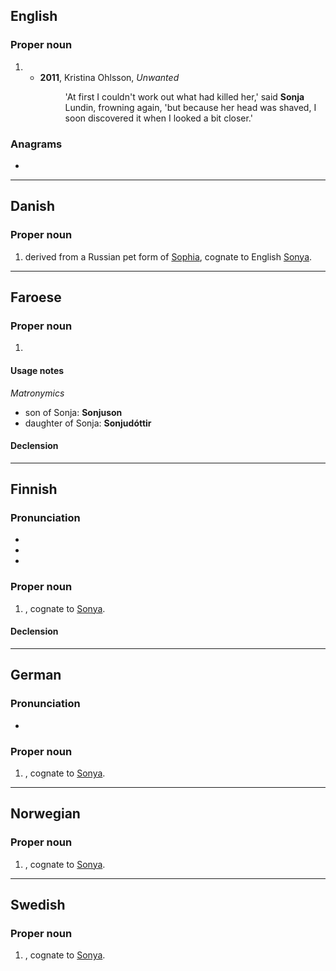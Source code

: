 ==English==

===Proper noun===
{{en-proper noun}}

# {{given name|en|female}}
#* '''2011''', Kristina Ohlsson, ''Unwanted''
#*: 'At first I couldn't work out what had killed her,' said '''Sonja''' Lundin, frowning again, 'but because her head was shaved, I soon discovered it when I looked a bit closer.'

===Anagrams===
* {{anagrams|en|a=ajnos|Jason|Jonas|sanjo}}

----

==Danish==

===Proper noun===
{{head|da|proper noun}}

# {{given name|da|female}} derived from a Russian pet form of [[Sophia]], cognate to English [[Sonya]].

----

==Faroese==

===Proper noun===
{{head|fo|proper noun|g=f}}

# {{given name|fo|female}}

====Usage notes====
''Matronymics''
* son of Sonja: '''Sonjuson'''
* daughter of Sonja: '''Sonjudóttir'''

====Declension====
{{fo-decl-proper-noun-s-indef|Sonja|Sonju|Sonju|Sonju}}

----

==Finnish==

===Pronunciation===
* {{fi-IPA|sonja}}
* {{hyphenation|fi|Son|ja}}
* {{rhymes|fi|ɑ}}

===Proper noun===
{{fi-proper noun}}

# {{given name|fi|female}}, cognate to [[Sonya]].

====Declension====
{{fi-decl-koira|Sonj|||a}}

----

==German==

===Pronunciation===
* {{audio|de|De-Sonja.ogg|Audio}}

===Proper noun===
{{head|de|proper noun}}

# {{given name|de|female}}, cognate to [[Sonya]].

----

==Norwegian==

===Proper noun===
{{head|no|proper noun}}

# {{given name|no|female}}, cognate to [[Sonya]].

----

==Swedish==

===Proper noun===
{{sv-proper noun|c}}

# {{given name|sv|female}}, cognate to [[Sonya]].